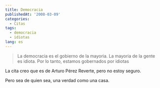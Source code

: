 ```yaml
---
title: Democracia
publishedAt: '2008-03-09'
categories:
  - Citas
tags:
  - democracia
  - idiotas
lang: es
---
```


> La democracia es el gobierno de la mayoria. La mayoria de la gente es idiota. Por lo tanto, estamos gobernados por idiotas

La cita creo que es de Arturo Pérez Reverte, pero no estoy seguro.

Pero sea de quien sea, una verdad como una casa.
